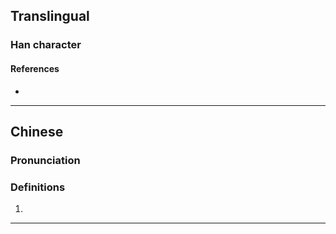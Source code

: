 {{character info/new}}
==Translingual==

===Han character===
{{Han char|rn=93|rad=牛|as=08|sn=12|four=27581|canj=HQBMC|ids=⿰牜具}}

====References====
* {{Han ref|kx=0702.141|hdz=31813.030|uh=728B|ud=29323|bh=DA6C|bd=55916}}

----

==Chinese==
{{zh-forms|alt=⿰牛⿵冂大}}

===Pronunciation===
{{zh-pron
|m=jù
|c=
|cat=
}}

===Definitions===
{{zh-hanzi}}

# {{defn|lang=yue|sort=牛08}}

----